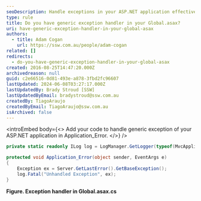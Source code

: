 ```yaml
---
seoDescription: Handle exceptions in your ASP.NET application effectively with a generic exception handler in Global.asax, ensuring unhandled errors are logged and notified.
type: rule
title: Do you have generic exception handler in your Global.asax?
uri: have-generic-exception-handler-in-your-global-asax
authors:
  - title: Adam Cogan
    url: https://ssw.com.au/people/adam-cogan
related: []
redirects:
  - do-you-have-generic-exception-handler-in-your-global-asax
created: 2016-08-25T14:47:20.000Z
archivedreason: null
guid: c2e66516-0d81-493e-a878-3fbd2fc96607
lastUpdated: 2024-06-08T03:27:17.000Z
lastUpdatedBy: Brady Stroud [SSW]
lastUpdatedByEmail: bradystroud@ssw.com.au
createdBy: TiagoAraujo
createdByEmail: TiagoAraujo@ssw.com.au
isArchived: false
---
```


<introEmbed
  body={<>
Add your code to handle generic exception of your ASP.NET application in Application_Error.
  </>}
/>
```cs
private static readonly ILog log = LogManager.GetLogger(typeof(MvcApplication));

protected void Application_Error(object sender, EventArgs e)
{
    Exception ex = Server.GetLastError().GetBaseException();
    log.Fatal("Unhandled Exception", ex);
}
```

**Figure. Exception handler in Global.asax.cs**
